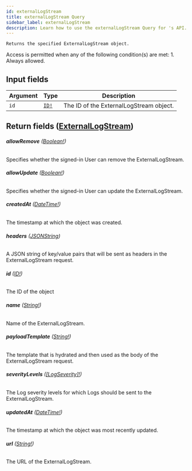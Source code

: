 ```yaml
---
id: externalLogStream
title: externalLogStream Query
sidebar_label: externalLogStream
description: Learn how to use the externalLogStream Query for 's API.
---
```


    Returns the specified ExternalLogStream object.

Access is permitted when any of the following condition(s) are met: 1. Always allowed.

## Input fields

| Argument | Type                              | Description                             |
| -------- | --------------------------------- | --------------------------------------- |
| `id`     | [`ID!`](api/schema/scalar/ID.mdx) | The ID of the ExternalLogStream object. |

## Return fields ([ExternalLogStream](api/schema/object/ExternalLogStream.mdx))

###### <b>allowRemove</b> ([Boolean!](api/schema/scalar/Boolean.mdx))

Specifies whether the signed-in User can remove the ExternalLogStream.

###### <b>allowUpdate</b> ([Boolean!](api/schema/scalar/Boolean.mdx))

Specifies whether the signed-in User can update the ExternalLogStream.

###### <b>createdAt</b> ([DateTime!](api/schema/scalar/DateTime.mdx))

The timestamp at which the object was created.

###### <b>headers</b> ([JSONString](api/schema/scalar/JSONString.mdx))

A JSON string of key/value pairs that will be sent as headers in the ExternalLogStream request.

###### <b>id</b> ([ID!](api/schema/scalar/ID.mdx))

The ID of the object

###### <b>name</b> ([String!](api/schema/scalar/String.mdx))

Name of the ExternalLogStream.

###### <b>payloadTemplate</b> ([String!](api/schema/scalar/String.mdx))

The template that is hydrated and then used as the body of the ExternalLogStream request.

###### <b>severityLevels</b> ([[LogSeverity]!](api/schema/object/LogSeverity.mdx))

The Log severity levels for which Logs should be sent to the ExternalLogStream.

###### <b>updatedAt</b> ([DateTime!](api/schema/scalar/DateTime.mdx))

The timestamp at which the object was most recently updated.

###### <b>url</b> ([String!](api/schema/scalar/String.mdx))

The URL of the ExternalLogStream.
